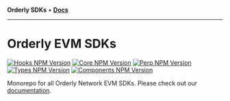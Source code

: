 **Orderly SDKs** • [**Docs**](/sdks/tech-doc/packages)

***

# Orderly EVM SDKs

[![Hooks NPM Version](https://img.shields.io/npm/v/@orderly.network/hooks?label=@orderly.network/hooks&color=blue)](https://www.npmjs.com/package/@orderly.network/hooks)
[![Core NPM Version](https://img.shields.io/npm/v/@orderly.network/core?label=@orderly.network/core&color=blue)](https://www.npmjs.com/package/@orderly.network/core)
[![Perp NPM Version](https://img.shields.io/npm/v/@orderly.network/perp?label=@orderly.network/perp&color=blue)](https://www.npmjs.com/package/@orderly.network/perp)
[![Types NPM Version](https://img.shields.io/npm/v/@orderly.network/types?label=@orderly.network/types&color=blue)](https://www.npmjs.com/package/@orderly.network/types)
[![Components NPM Version](https://img.shields.io/npm/v/@orderly.network/react?label=@orderly.network/react&color=blue)](https://www.npmjs.com/package/@orderly.network/react)

Monorepo for all Orderly Network EVM SDKs. Please check out our [documentation](https://sdk.orderly.network/).
